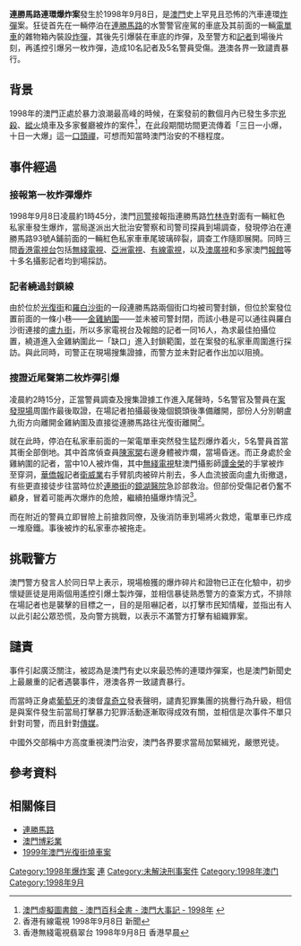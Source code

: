 {{expand|time=2007-09-26T20:09:28Z}}
{{Refimprove|time=2007-08-29T01:57:31Z}}

'''連勝馬路連環爆炸案'''發生於1998年9月8日，是[[澳門|澳門]]史上罕見且恐怖的汽車連環[[炸彈|炸彈]]案。狂徒首先在一輛停泊在[[連勝馬路|連勝馬路]]的水警警官座駕的車底及其前面的一輛[[電單車|電單車]]的雜物箱內裝設[[炸彈|炸彈]]，其後先引爆裝在車底的炸彈，及至警方和[[記者|記者]]到場後片刻，再遙控引爆另一枚炸彈，造成10名記者及5名警員受傷。[[香港|港]]澳各界一致譴責暴行。

==背景==
1998年的澳門正處於暴力浪潮最高峰的時候，在案發前的數個月內已發生多宗[[兇殺案|兇殺]]、[[縱火|縱火]]燒車及多家餐廳被炸的案件<ref>[http://www.macaudata.com/macauweb/Encyclopedia/documents/595.htm 澳門虛擬圖書館 - 澳門百科全書 - 澳門大事記 - 1998年] {{webarchive|url=https://web.archive.org/web/20070618151150/http://www.macaudata.com/macauweb/Encyclopedia/documents/595.htm |date=2007-06-18 }}</ref>，在此段期間坊間更流傳着「三日一小爆，十日一大爆」這一[[口頭禪|口頭禪]]，可想而知當時澳門治安的不穩程度。

==事件經過==
===接報第一枚炸彈爆炸===
1998年9月8日凌晨約1時45分，澳門[[司警|司警]]接報指連勝馬路[[竹林寺|竹林寺]]對面有一輛紅色私家車發生爆炸，當局遂派出大批治安警察和司警司探員到場調查，發現停泊在連勝馬路93號A鋪前面的一輛紅色私家車車尾玻璃碎裂，調查工作隨即展開。同時三間[[香港|香港]][[電視台|電視台]]包括[[無綫電視|無綫電視]]、[[亞洲電視|亞洲電視]]、[[有線電視|有線電視]]，以及[[澳廣視|澳廣視]]和多家澳門[[報館|報館]]等十多名攝影記者均到場採訪。

===記者繞過封鎖線===
由於位於[[光復街|光復街]]和[[羅白沙街|羅白沙街]]的一段連勝馬路兩個街口均被司警封鎖，但位於案發位置前面的一條小巷——[[金雞納圍|金雞納圍]]——並未被司警封閉，而該小巷是可以通往與羅白沙街連接的[[盧九街|盧九街]]，所以多家電視台及報館的記者一同16人，為求最佳拍攝位置，繞道進入金雞納圍此一「缺口」進入封鎖範圍，並在案發的私家車周圍進行採訪。與此同時，司警正在現場搜集證據，而警方並未對記者作出加以阻撓。

===搜證近尾聲第二枚炸彈引爆===
凌晨約2時15分，正當警員調查及搜集證據工作進入尾聲時，5名警官及警員在[[案發現場|案發現場]]周圍作最後取證，在場記者拍攝最後幾個鏡頭後準備離開，部份人分別朝盧九街方向離開金雞納圍及直接從連勝馬路往光復街離開<ref>香港有線電視 1998年9月8日 新聞</ref>。

就在此時，停泊在私家車前面的一架電單車突然發生猛烈爆炸着火，5名警員首當其衝全部倒地。其中首席偵查員[[陳家槊|陳家槊]]右邊身體被炸爛，當場昏迷。而正身處於金雞納圍的記者，當中10人被炸傷，其中[[無綫電視|無綫電視]]駐澳門攝影師[[譚金榮|譚金榮]]的手掌被炸至穿洞，[[華僑報|華僑報]]記者[[衛威業|衛威業]]右手臂肌肉被碎片削去，多人血流披面向盧九街撤退，有些更直接徒步往當時位於[[連勝街|連勝街]]的[[鏡湖醫院|鏡湖醫院]]急診部救治。但部份受傷記者仍奮不顧身，冒着可能再次爆炸的危險，繼續拍攝爆炸情況<ref>香港無綫電視翡翠台 1998年9月8日 香港早晨</ref>。

而在附近的警員立即冒險上前搶救同僚，及後消防車到場將火救熄，電單車已炸成一堆廢鐵。事後被炸的私家車亦被拖走。

==挑戰警方==
澳門警方發言人於同日早上表示，現場檢獲的爆炸碎片和證物已正在化驗中，初步懷疑匪徒是用兩個用遙控引爆土製炸彈，並相信暴徒熟悉警方的查案方式，不排除在場記者也是襲擊的目標之一，目的是阻嚇記者，以打擊市民知情權，並指出有人以此引起公眾恐慌，及向警方挑戰，以表示不滿警方打擊有組織罪案。

==譴責==
事件引起廣泛關注，被認為是澳門有史以來最恐怖的連環炸彈案，也是澳門新聞史上最嚴重的記者遇襲事件，港澳各界一致譴責暴行。

而當時正身處[[葡萄牙|葡萄牙]]的澳督[[韋奇立|韋奇立]]發表聲明，譴責犯罪集團的挑釁行為升級，相信是與案件發生前當局打擊暴力犯罪活動逐漸取得成效有關，並相信是次事件不單只針對司警，而且針對[[傳媒|傳媒]]。

中國外交部稱中方高度重視澳門治安，澳門各界要求當局加緊緝兇，嚴懲兇徒。

==參考資料==
<div class="references-small">
<references />
</div>

==相關條目==
*[[連勝馬路|連勝馬路]]
*[[澳門博彩業|澳門博彩業]]
*[[1999年澳門光復街燒車案|1999年澳門光復街燒車案]]

[[Category:1998年爆炸案|Category:1998年爆炸案]]
[[Category:澳門罪案|連]]
[[Category:未解決刑事案件|Category:未解決刑事案件]]
[[Category:1998年澳门|Category:1998年澳门]]
[[Category:1998年9月|Category:1998年9月]]
